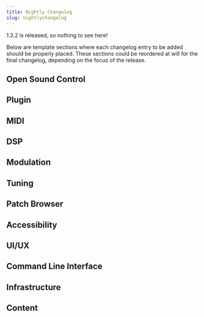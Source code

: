 ```yaml
---
title: Nightly Changelog
slug: nightlychangelog
---
```


1.3.2 is released, so nothing to see here!

Below are template sections where each changelog entry to be added should be properly placed.
These sections could be reordered at will for the final changelog, depending on the focus of the release.


## Open Sound Control



## Plugin



## MIDI



## DSP



## Modulation



## Tuning



## Patch Browser



## Accessibility



## UI/UX



## Command Line Interface



## Infrastructure



## Content


